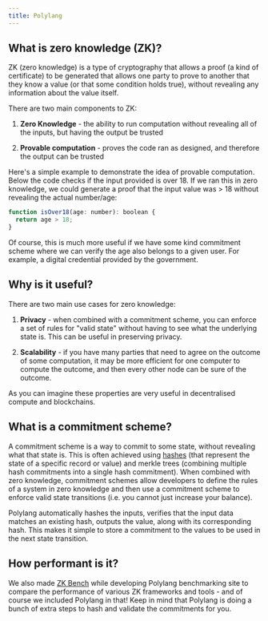 ```yaml
---
title: Polylang
---
```



<Home>

## What is zero knowledge (ZK)?

ZK (zero knowledge) is a type of cryptography that allows a proof (a kind of certificate) to be generated that allows one party to prove to another that they know a value (or that some condition holds true), without revealing any information about the value itself. 

There are two main components to ZK:

1. **Zero Knowledge** - the ability to run computation without revealing all of the inputs, but having the output be trusted

2. **Provable computation** -  proves the code ran as designed, and therefore the output can be trusted

Here's a simple example to demonstrate the idea of provable computation. Below the code checks if the input provided is over 18. 
If we ran this in zero knowledge, we could generate a proof that the input value was > 18 without revealing the actual number/age:

```js
function isOver18(age: number): boolean {
  return age > 18;
}
```

Of course, this is much more useful if we have some kind commitment scheme where we can verify the age also belongs to a given user. For example, a digital credential provided by the government.


## Why is it useful?

There are two main use cases for zero knowledge:

 1. **Privacy** - when combined with a commitment scheme, you can enforce a set of rules for "valid state" without having to see what the underlying state is. This can be useful in preserving privacy.

 1. **Scalability** - if you have many parties that need to agree on the outcome of some computation, it may be more efficient for one computer to compute the outcome, and then every other node can be sure of the outcome.

As you can imagine these properties are very useful in decentralised compute and blockchains.


## What is a commitment scheme?

A commitment scheme is a way to commit to some state, without revealing what that state is. This is often achieved using [hashes](https://www.sentinelone.com/cybersecurity-101/hashing/) (that represent the state of a specific record or value) and merkle trees (combining multiple hash commitments into a single hash commitment). When combined with zero knowledge, commitment schemes allow developers to define the rules of a system in zero knowledge and then use a commitment scheme to enforce valid state transitions (i.e. you cannot just increase your balance).

Polylang automatically hashes the inputs, verifies that the input data matches an existing hash, outputs the value, along with its corresponding hash. This makes it simple to store a commitment to the values to be used in the next state transition.


## How performant is it?

We also made [ZK Bench](https://zkbench.dev) while developing Polylang benchmarking site to compare the performance of various ZK frameworks and tools - and of course we included Polylang in that! Keep in mind that Polylang is doing a bunch of extra steps to hash and validate the commitments for you.
</Home>
